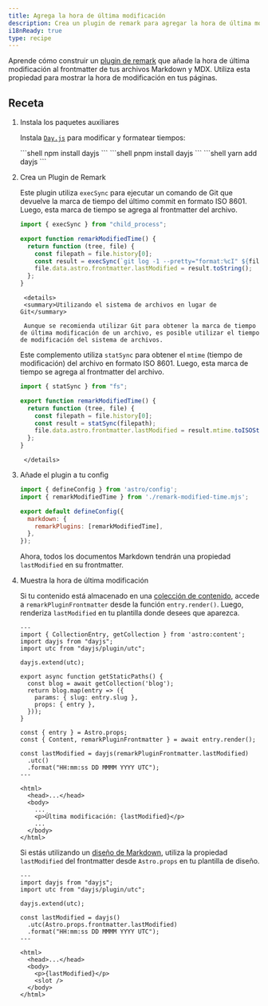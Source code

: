```yaml
---
title: Agrega la hora de última modificación
description: Crea un plugin de remark para agregar la hora de última modificación a tu Markdown y MDX
i18nReady: true
type: recipe
---
```



Aprende cómo construir un [plugin de remark](https://github.com/remarkjs/remark) que añade la hora de última modificación al frontmatter de tus archivos Markdown y MDX. Utiliza esta propiedad para mostrar la hora de modificación en tus páginas.

## Receta

1. Instala los paquetes auxiliares

   Instala [`Day.js`](https://www.npmjs.com/package/dayjs) para modificar y formatear tiempos:

   <PackageManagerTabs>
     <Fragment slot="npm">
       ```shell
       npm install dayjs
       ```
     </Fragment>
     <Fragment slot="pnpm">
       ```shell
       pnpm install dayjs
       ```
     </Fragment>
     <Fragment slot="yarn">
       ```shell
       yarn add dayjs
       ```
     </Fragment>
   </PackageManagerTabs>

2. Crea un Plugin de Remark

   Este plugin utiliza `execSync` para ejecutar un comando de Git que devuelve la marca de tiempo del último commit en formato ISO 8601. Luego, esta marca de tiempo se agrega al frontmatter del archivo.

     ```js title="remark-modified-time.mjs"
     import { execSync } from "child_process";

     export function remarkModifiedTime() {
       return function (tree, file) {
         const filepath = file.history[0];
         const result = execSync(`git log -1 --pretty="format:%cI" ${filepath}`);
         file.data.astro.frontmatter.lastModified = result.toString();
       };
     }
     ```
		<details>
		<summary>Utilizando el sistema de archivos en lugar de Git</summary>

        Aunque se recomienda utilizar Git para obtener la marca de tiempo de última modificación de un archivo, es posible utilizar el tiempo de modificación del sistema de archivos.
     Este complemento utiliza `statSync` para obtener el `mtime` (tiempo de modificación) del archivo en formato ISO 8601. Luego, esta marca de tiempo se agrega al frontmatter del archivo.
     
     ```js title="remark-modified-time.mjs"
     import { statSync } from "fs";

     export function remarkModifiedTime() {
       return function (tree, file) {
         const filepath = file.history[0];
         const result = statSync(filepath);
         file.data.astro.frontmatter.lastModified = result.mtime.toISOString();
       };
     }
     ```
		</details>

3. Añade el plugin a tu config

   ```js title="astro.config.mjs"
   import { defineConfig } from 'astro/config';
   import { remarkModifiedTime } from './remark-modified-time.mjs';

   export default defineConfig({
     markdown: {
       remarkPlugins: [remarkModifiedTime],
     },
   });
   ```

   Ahora, todos los documentos Markdown tendrán una propiedad `lastModified` en su frontmatter.

4. Muestra la hora de última modificación

   Si tu contenido está almacenado en una [colección de contenido](/es/guides/content-collections/), accede a `remarkPluginFrontmatter` desde la función `entry.render()`. Luego, renderiza `lastModified` en tu plantilla donde desees que aparezca.

   ```astro title="src/pages/posts/[slug].astro" {3-4,6,17,19-21,28}
   ---
   import { CollectionEntry, getCollection } from 'astro:content';
   import dayjs from "dayjs";
   import utc from "dayjs/plugin/utc";

   dayjs.extend(utc);

   export async function getStaticPaths() {
     const blog = await getCollection('blog');
     return blog.map(entry => ({
       params: { slug: entry.slug },
       props: { entry },
     }));
   }

   const { entry } = Astro.props;
   const { Content, remarkPluginFrontmatter } = await entry.render();

   const lastModified = dayjs(remarkPluginFrontmatter.lastModified)
     .utc()
     .format("HH:mm:ss DD MMMM YYYY UTC");
   ---

   <html>
     <head>...</head>
     <body>
       ...
       <p>Última modificación: {lastModified}</p>
       ...
     </body>
   </html>
   ```

   Si estás utilizando un [diseño de Markdown](/es/guides/markdown-content/#páginas-de-markdown-y-mdx), utiliza la propiedad `lastModified` del frontmatter desde `Astro.props` en tu plantilla de diseño.

   ```astro title="src/layouts/BlogLayout.astro" {2-3,5,7-9,15}
   ---
   import dayjs from "dayjs";
   import utc from "dayjs/plugin/utc";

   dayjs.extend(utc);

   const lastModified = dayjs()
     .utc(Astro.props.frontmatter.lastModified)
     .format("HH:mm:ss DD MMMM YYYY UTC");
   ---

   <html>
     <head>...</head>
     <body>
       <p>{lastModified}</p>
       <slot />
     </body>
   </html>
   ```